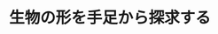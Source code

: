 ﻿---
title: "生物の形を手足から探求する"
category: "生命理工学院"
vol: "67"
interviewee: "田中 幹子"
url: ""
tags: []
pdf: "67-3-tanaka.pdf"
career: ""
preface: "さまざまな生物種の間にある形の違いは何に由 来するのか。その原因についての洞察は、生命現 象のより深い理解につながり、また発生異常の予 防などにも応用できる有用なものである。 田中先生はさまざまな動物の手足の発生を研究 することで、脊椎動物の形態がつくられる際の法 則を調べようとしている。先生は、研究する上で 役立つと思われた多くの手法を次々に取り入れて いるため、その研究内容は多岐にわたっている。 これまでの先生の研究の軌跡と先生が現在行って いる研究の一端を具体的に紹介しよう。"
---
